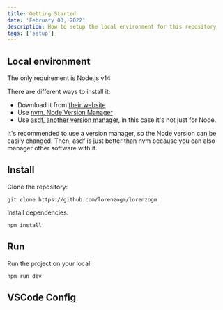 ```yaml
---
title: Getting Started
date: 'February 03, 2022'
description: How to setup the local environment for this repository
tags: ['setup']
---
```


## Local environment

The only requirement is Node.js v14

There are different ways to install it:

- Download it from [their website](https://nodejs.org/)
- Use [nvm, Node Version Manager](https://github.com/nvm-sh/nvm)
- Use [asdf, another version manager](https://github.com/asdf-vm/asdf), in this case it's not just for Node.

It's recommended to use a version manager, so the Node version can be easily changed. Then, asdf is just better than nvm because you can also manager other software with it.

## Install

Clone the repository:

    git clone https://github.com/lorenzogm/lorenzogm

Install dependencies:

    npm install

## Run

Run the project on your local:

    npm run dev

## VSCode Config
